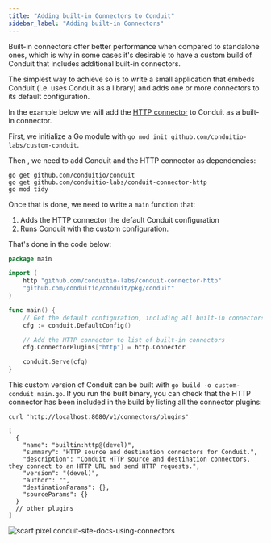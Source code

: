 ```yaml
---
title: "Adding built-in Connectors to Conduit"
sidebar_label: "Adding built-in Connectors"
---
```


Built-in connectors offer better performance when compared to standalone ones,
which is why in some cases it's desirable to have a custom build of Conduit that
includes additional built-in connectors.

The simplest way to achieve so is to write a small application that embeds
Conduit (i.e. uses Conduit as a library) and adds one or more connectors to its
default configuration.

In the example below we will add
the [HTTP connector](https://github.com/conduitio-labs/conduit-connector-http)
to Conduit as a built-in connector.

First, we initialize a Go module with `go mod init github.com/conduitio-labs/custom-conduit`.

Then , we need to add Conduit and the HTTP connector as dependencies:
```shell
go get github.com/conduitio/conduit
go get github.com/conduitio-labs/conduit-connector-http
go mod tidy
```

Once that is done, we need to write a `main` function that:
1. Adds the HTTP connector the default Conduit configuration
2. Runs Conduit with the custom configuration.

That's done in the code below:

```go
package main

import (
	http "github.com/conduitio-labs/conduit-connector-http"
	"github.com/conduitio/conduit/pkg/conduit"
)

func main() {
	// Get the default configuration, including all built-in connectors
	cfg := conduit.DefaultConfig()

	// Add the HTTP connector to list of built-in connectors
	cfg.ConnectorPlugins["http"] = http.Connector

	conduit.Serve(cfg)
}
```

This custom version of Conduit can be built with `go build -o custom-conduit main.go`. If
you run the built binary, you can check that the HTTP connector has been
included in the build by listing all the connector plugins: 
```shell
curl 'http://localhost:8080/v1/connectors/plugins'

[
  {
    "name": "builtin:http@(devel)",
    "summary": "HTTP source and destination connectors for Conduit.",
    "description": "Conduit HTTP source and destination connectors, they connect to an HTTP URL and send HTTP requests.",
    "version": "(devel)",
    "author": "",
    "destinationParams": {},
    "sourceParams": {}
  }
  // other plugins
]
```

![scarf pixel conduit-site-docs-using-connectors](https://static.scarf.sh/a.png?x-pxid=53743422-c614-4e45-acaa-f1f9f604321e)